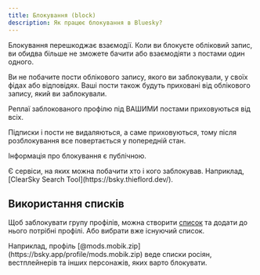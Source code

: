 ```yaml
---
title: Блокування (block)
description: Як працює блокування в Bluesky?
---
```



Блокування перешкоджає взаємодії. Коли ви блокуєте обліковий запис, ви обидва більше не зможете
бачити або взаємодіяти з постами один одного.

Ви не побачите пости облікового запису, якого ви заблокували, у своїх фідах або відповідях. Ваші
пости також будуть приховані від облікового запису, який ви заблокували.

Реплаї заблокованого профілю під ВАШИМИ постами приховуються від всіх.

Підписки і пости не видаляються, а саме приховуються, тому після розблокування все повертається у
попередній стан.

Інформація про блокування є публічною.

<Aside type="tip">
  Є сервіси, на яких можна побачити хто і кого заблокував. Наприклад, [ClearSky Search
  Tool](https://bsky.thieflord.dev/).
</Aside>

## Використання списків

Щоб заблокувати групу профілів, можна створити [список](/basics/list) та додати до нього потрібні
профілі. Або вибрати вже існуючий список.

<Aside type="tip">
  Наприклад, профіль [@mods.mobik.zip](https://bsky.app/profile/mods.mobik.zip) веде списки росіян,
  вестплейнерів та інших персонажів, яких варто блокувати.
</Aside>
